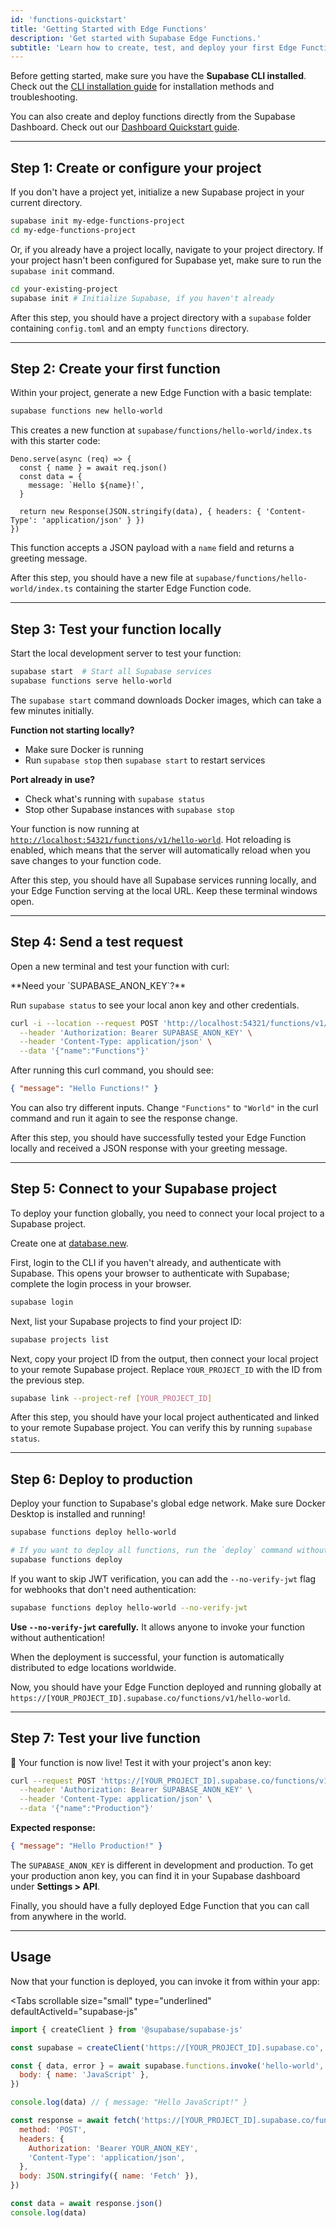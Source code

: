 ```yaml
---
id: 'functions-quickstart'
title: 'Getting Started with Edge Functions'
description: 'Get started with Supabase Edge Functions.'
subtitle: 'Learn how to create, test, and deploy your first Edge Function using the Supabase CLI.'
---
```


Before getting started, make sure you have the **Supabase CLI installed**. Check out the [CLI installation guide](/docs/guides/cli) for installation methods and troubleshooting.

<Admonition type="tip" label="Prefer using the Supabase Dashboard?">

You can also create and deploy functions directly from the Supabase Dashboard. Check out our [Dashboard Quickstart guide](/docs/guides/functions/quickstart-dashboard).

</Admonition>

---

## Step 1: Create or configure your project

If you don't have a project yet, initialize a new Supabase project in your current directory.

```bash
supabase init my-edge-functions-project
cd my-edge-functions-project
```

Or, if you already have a project locally, navigate to your project directory. If your project hasn't been configured for Supabase yet, make sure to run the `supabase init` command.

```bash
cd your-existing-project
supabase init # Initialize Supabase, if you haven't already
```

<Admonition type="note">

After this step, you should have a project directory with a `supabase` folder containing `config.toml` and an empty `functions` directory.

</Admonition>

---

## Step 2: Create your first function

Within your project, generate a new Edge Function with a basic template:

```bash
supabase functions new hello-world
```

This creates a new function at `supabase/functions/hello-world/index.ts` with this starter code:

```tsx
Deno.serve(async (req) => {
  const { name } = await req.json()
  const data = {
    message: `Hello ${name}!`,
  }

  return new Response(JSON.stringify(data), { headers: { 'Content-Type': 'application/json' } })
})
```

This function accepts a JSON payload with a `name` field and returns a greeting message.

<Admonition type="note">

After this step, you should have a new file at `supabase/functions/hello-world/index.ts` containing the starter Edge Function code.

</Admonition>

---

## Step 3: Test your function locally

Start the local development server to test your function:

```bash
supabase start  # Start all Supabase services
supabase functions serve hello-world
```

<Admonition type="info" label="First time running Supabase services?">

The `supabase start` command downloads Docker images, which can take a few minutes initially.

</Admonition>

<Admonition type="info">

**Function not starting locally?**

- Make sure Docker is running
- Run `supabase stop` then `supabase start` to restart services

**Port already in use?**

- Check what's running with `supabase status`
- Stop other Supabase instances with `supabase stop`

</Admonition>

Your function is now running at [`http://localhost:54321/functions/v1/hello-world`](http://localhost:54321/functions/v1/hello-world). Hot reloading is enabled, which means that the server will automatically reload when you save changes to your function code.

<Admonition type="note">

After this step, you should have all Supabase services running locally, and your Edge Function serving at the local URL. Keep these terminal windows open.

</Admonition>

---

## Step 4: Send a test request

Open a new terminal and test your function with curl:

<Admonition type="tip">
**Need your `SUPABASE_ANON_KEY`?**

Run `supabase status` to see your local anon key and other credentials.

</Admonition>

```bash
curl -i --location --request POST 'http://localhost:54321/functions/v1/hello-world' \
  --header 'Authorization: Bearer SUPABASE_ANON_KEY' \
  --header 'Content-Type: application/json' \
  --data '{"name":"Functions"}'
```

After running this curl command, you should see:

```json
{ "message": "Hello Functions!" }
```

You can also try different inputs. Change `"Functions"` to `"World"` in the curl command and run it again to see the response change.

<Admonition type="note">

After this step, you should have successfully tested your Edge Function locally and received a JSON response with your greeting message.

</Admonition>

---

## Step 5: Connect to your Supabase project

To deploy your function globally, you need to connect your local project to a Supabase project.

<Admonition type="tip" label="Need to create new Supabase project?">

Create one at [database.new](https://database.new/).

</Admonition>

First, login to the CLI if you haven't already, and authenticate with Supabase. This opens your browser to authenticate with Supabase; complete the login process in your browser.

```bash
supabase login
```

Next, list your Supabase projects to find your project ID:

```bash
supabase projects list
```

Next, copy your project ID from the output, then connect your local project to your remote Supabase project. Replace `YOUR_PROJECT_ID` with the ID from the previous step.

```bash
supabase link --project-ref [YOUR_PROJECT_ID]
```

<Admonition type="note">

After this step, you should have your local project authenticated and linked to your remote Supabase project. You can verify this by running `supabase status`.

</Admonition>

---

## Step 6: Deploy to production

Deploy your function to Supabase's global edge network. Make sure Docker Desktop is installed and running!

```bash
supabase functions deploy hello-world

# If you want to deploy all functions, run the `deploy` command without specifying a function name:
supabase functions deploy

```

If you want to skip JWT verification, you can add the `--no-verify-jwt` flag for webhooks that don't need authentication:

```bash
supabase functions deploy hello-world --no-verify-jwt
```

<Admonition type="caution" label="Security Warning">

**Use `--no-verify-jwt` carefully.** It allows anyone to invoke your function without authentication!

</Admonition>

When the deployment is successful, your function is automatically distributed to edge locations worldwide.

<Admonition type="note">

Now, you should have your Edge Function deployed and running globally at `https://[YOUR_PROJECT_ID].supabase.co/functions/v1/hello-world`.

</Admonition>

---

## Step 7: Test your live function

🎉 Your function is now live! Test it with your project's anon key:

```bash
curl --request POST 'https://[YOUR_PROJECT_ID].supabase.co/functions/v1/hello-world' \
  --header 'Authorization: Bearer SUPABASE_ANON_KEY' \
  --header 'Content-Type: application/json' \
  --data '{"name":"Production"}'
```

**Expected response:**

```json
{ "message": "Hello Production!" }
```

<Admonition type="note" label="Production vs Development Keys">

The `SUPABASE_ANON_KEY` is different in development and production. To get your production anon key, you can find it in your Supabase dashboard under **Settings > API**.

</Admonition>

Finally, you should have a fully deployed Edge Function that you can call from anywhere in the world.

---

## Usage

Now that your function is deployed, you can invoke it from within your app:

<Tabs
  scrollable
  size="small"
  type="underlined"
  defaultActiveId="supabase-js"
>

<TabPanel id="supabase-js" label="Supabase Client">

```jsx
import { createClient } from '@supabase/supabase-js'

const supabase = createClient('https://[YOUR_PROJECT_ID].supabase.co', 'YOUR_ANON_KEY')

const { data, error } = await supabase.functions.invoke('hello-world', {
  body: { name: 'JavaScript' },
})

console.log(data) // { message: "Hello JavaScript!" }
```

</TabPanel>

<TabPanel id="fetch" label="Fetch API">

```jsx
const response = await fetch('https://[YOUR_PROJECT_ID].supabase.co/functions/v1/hello-world', {
  method: 'POST',
  headers: {
    Authorization: 'Bearer YOUR_ANON_KEY',
    'Content-Type': 'application/json',
  },
  body: JSON.stringify({ name: 'Fetch' }),
})

const data = await response.json()
console.log(data)
```

</TabPanel>

</Tabs>
